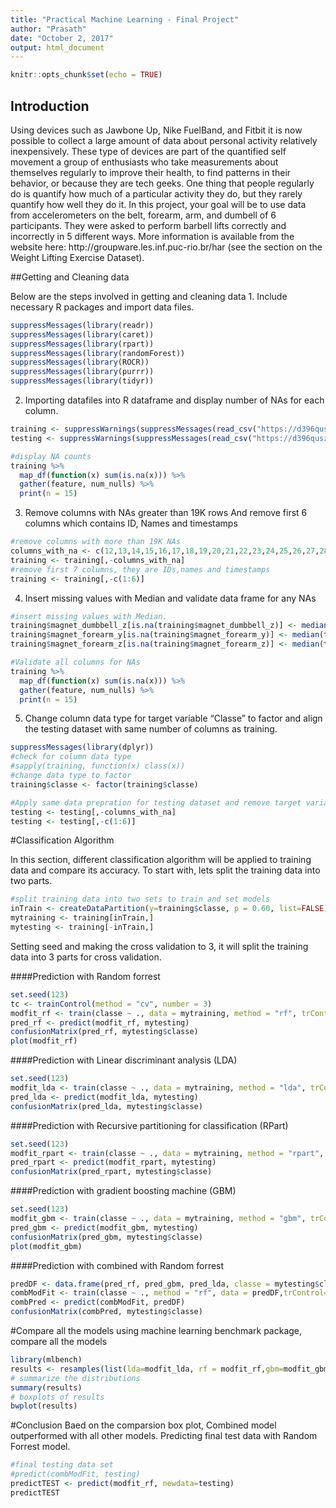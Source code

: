 ```yaml
---
title: "Practical Machine Learning - Final Project"
author: "Prasath"
date: "October 2, 2017"
output: html_document
---
```


```r
knitr::opts_chunk$set(echo = TRUE)
```

## Introduction
Using devices such as Jawbone Up, Nike FuelBand, and Fitbit it is now possible to collect a large amount of data about personal activity relatively inexpensively. These type of devices are part of the quantified self movement a group of enthusiasts who take measurements about themselves regularly to improve their health, to find patterns in their behavior, or because they are tech geeks. One thing that people regularly do is quantify how much of a particular activity they do, but they rarely quantify how well they do it. In this project, your goal will be to use data from accelerometers on the belt, forearm, arm, and dumbell of 6 participants. They were asked to perform barbell lifts correctly and incorrectly in 5 different ways. More information is available from the website here: http://groupware.les.inf.puc-rio.br/har (see the section on the Weight Lifting Exercise Dataset).

##Getting and Cleaning data

Below are the steps involved in getting and cleaning data
1. Include necessary R packages and import data files.
```r
suppressMessages(library(readr))
suppressMessages(library(caret))
suppressMessages(library(rpart))
suppressMessages(library(randomForest))
suppressMessages(library(ROCR))
suppressMessages(library(purrr))
suppressMessages(library(tidyr))
```
2. Importing datafiles into R dataframe and display number of NAs for each column.
```r
training <- suppressWarnings(suppressMessages(read_csv("https://d396qusza40orc.cloudfront.net/predmachlearn/pml-training.csv")))
testing <- suppressWarnings(suppressMessages(read_csv("https://d396qusza40orc.cloudfront.net/predmachlearn/pml-testing.csv")))

#display NA counts
training %>%
  map_df(function(x) sum(is.na(x))) %>%
  gather(feature, num_nulls) %>%
  print(n = 15)
```
3. Remove columns with NAs greater than 19K rows
And remove first 6 columns which contains ID, Names and timestamps
```r
#remove columns with more than 19K NAs
columns_with_na <- c(12,13,14,15,16,17,18,19,20,21,22,23,24,25,26,27,28,29,30,31,32,33,34,35,36,50,51,52,53,54,55,56,57,58,59,69,70,71,72,73,74,75,76,77,78,79,80,81,82,83,87,88,89,90,91,92,93,94,95,96,97,98,99,100,101,103,104,105,106,107,108,109,110,111,112,125,126,127,128,129,130,131,132,133,134,135,136,137,138,139,141,142,143,144,145,146,147,148,149,150)
training <- training[,-columns_with_na]
#remove first 7 columns, they are IDs,names and timestamps
training <- training[,-c(1:6)]
```
4. Insert missing values with Median and validate data frame for any NAs
```r
#insert missing values with Median.
training$magnet_dumbbell_z[is.na(training$magnet_dumbbell_z)] <- median(training$magnet_dumbbell_z, na.rm = T)
training$magnet_forearm_y[is.na(training$magnet_forearm_y)] <- median(training$magnet_forearm_y, na.rm = T)
training$magnet_forearm_z[is.na(training$magnet_forearm_z)] <- median(training$magnet_forearm_z, na.rm = T)

#Validate all columns for NAs
training %>%
  map_df(function(x) sum(is.na(x))) %>%
  gather(feature, num_nulls) %>%
  print(n = 15)
```
5. Change column data type for target variable "Classe" to factor and align the testing dataset with same number of columns as training.
```r
suppressMessages(library(dplyr))
#check for column data type
#sapply(training, function(x) class(x))
#change data type to factor
training$classe <- factor(training$classe)

#Apply same data prepration for testing dataset and remove target variable "Classe"
testing <- testing[,-columns_with_na]
testing <- testing[,-c(1:6)]
```

#Classification Algorithm

In this section, different classification algorithm will be applied to training data and compare its accuracy. To start with, lets split the training data into two parts.

```r
#split training data into two sets to train and set models
inTrain <- createDataPartition(y=training$classe, p = 0.60, list=FALSE)
mytraining <- training[inTrain,]
mytesting <- training[-inTrain,]
```


Setting seed and making the cross validation to 3, it will split the training data into 3 parts for cross validation.

####Prediction with Random forrest
```r
set.seed(123)
tc <- trainControl(method = "cv", number = 3)
modfit_rf <- train(classe ~ ., data = mytraining, method = "rf", trControl = tc)
pred_rf <- predict(modfit_rf, mytesting)
confusionMatrix(pred_rf, mytesting$classe)
plot(modfit_rf)
```

####Prediction with Linear discriminant analysis (LDA)
```r
set.seed(123)
modfit_lda <- train(classe ~ ., data = mytraining, method = "lda", trControl = tc)
pred_lda <- predict(modfit_lda, mytesting)
confusionMatrix(pred_lda, mytesting$classe)
```

####Prediction with Recursive partitioning for classification (RPart)
```r
set.seed(123)
modfit_rpart <- train(classe ~ ., data = mytraining, method = "rpart", trControl = tc)
pred_rpart <- predict(modfit_rpart, mytesting)
confusionMatrix(pred_rpart, mytesting$classe)
```


####Prediction with gradient boosting machine (GBM)
```r
set.seed(123)
modfit_gbm <- train(classe ~ ., data = mytraining, method = "gbm", trControl = tc, verbose = FALSE)
pred_gbm <- predict(modfit_gbm, mytesting)
confusionMatrix(pred_gbm, mytesting$classe)
plot(modfit_gbm)
```

####Prediction with combined with Random forrest
```r
predDF <- data.frame(pred_rf, pred_gbm, pred_lda, classe = mytesting$classe)
combModFit <- train(classe ~ ., method = "rf", data = predDF,trControl=tc)
combPred <- predict(combModFit, predDF)
confusionMatrix(combPred, mytesting$classe)
```

#Compare all the models
using machine learning benchmark package, compare all the models

```r
library(mlbench)
results <- resamples(list(lda=modfit_lda, rf = modfit_rf,gbm=modfit_gbm,combined=combModFit))
# summarize the distributions
summary(results)
# boxplots of results
bwplot(results)
```

#Conclusion 
Baed on the comparsion box plot, Combined model outperformed with all other models.
Predicting final test data with Random Forrest model.
```r
#final testing data set
#predict(combModFit, testing)
predictTEST <- predict(modfit_rf, newdata=testing)
predictTEST
```
